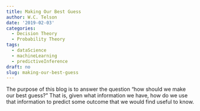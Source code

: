```yaml
---
title: Making Our Best Guess
author: W.C. Telson
date: '2019-02-03'
categories:
  - Decision Theory
  - Probability Theory
tags:
  - dataScience
  - machineLearning
  - predictiveInference
draft: no
slug: making-our-best-guess
---
```


The purpose of this blog is to answer the question "how should we make our best guess?" That is, given what information we have, how do we use that information to predict some outcome that we would find useful to know.

